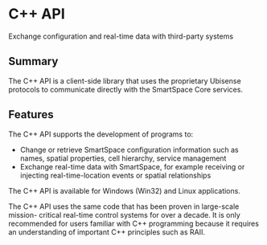 # C++ API

Exchange configuration and real-time data with third-party systems

## Summary

The C++ API is a client-side library that uses the proprietary Ubisense protocols to communicate directly with the SmartSpace Core services.

## Features

The C++ API supports the development of programs to:

* Change or retrieve SmartSpace configuration information such as names, spatial properties, cell hierarchy, service management
* Exchange real-time data with SmartSpace, for example receiving or injecting real-time-location events or spatial relationships

The C++ API is available for Windows (Win32) and Linux applications.

The C++ API uses the same code that has been proven in large-scale mission- critical real-time control systems for over a decade. It is only recommended for users familiar with C++ programming because it requires an understanding of important C++ principles such as RAII.